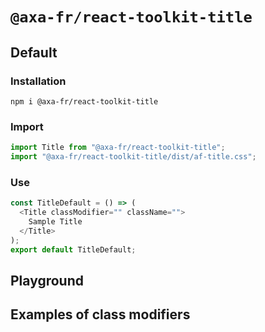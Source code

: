
<Meta of={TitleStories} />

# `@axa-fr/react-toolkit-title`

## Default

### Installation

```shell script
npm i @axa-fr/react-toolkit-title
```

### Import

```javascript
import Title from "@axa-fr/react-toolkit-title";
import "@axa-fr/react-toolkit-title/dist/af-title.css";
```

### Use

```javascript
const TitleDefault = () => (
  <Title classModifier="" className="">
    Sample Title
  </Title>
);
export default TitleDefault;
```

## Playground

<Canvas of={TitleStories.Template}></Canvas>

<ArgsTable story="Title" />

## Examples of class modifiers

<Canvas of={TitleStories.MultiExamples} layout="fullscreen" />
